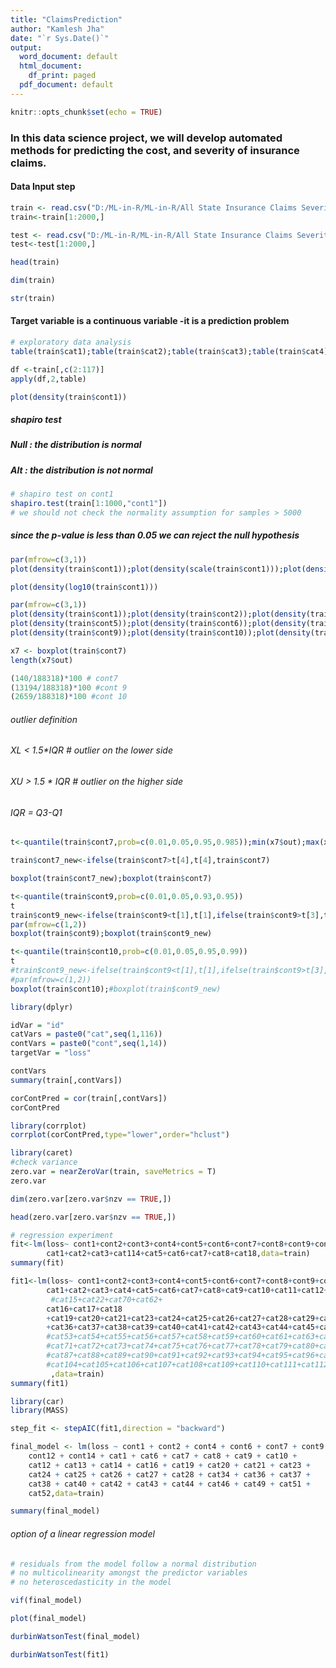 ---
title: "ClaimsPrediction"
author: "Kamlesh Jha"
date: "`r Sys.Date()`"
output:
  word_document: default
  html_document:
    df_print: paged
  pdf_document: default
---

```{r setup, include=FALSE}
knitr::opts_chunk$set(echo = TRUE)
```

### In this data science project, we will develop automated methods for predicting the cost, and severity of insurance claims.

#### Data Input step

```{r}
train <- read.csv("D:/ML-in-R/ML-in-R/All State Insurance Claims Severity Prediction/Datasets/train.csv")
train<-train[1:2000,]

test <- read.csv("D:/ML-in-R/ML-in-R/All State Insurance Claims Severity Prediction/Datasets/test.csv")
test<-test[1:2000,]


```

```{r}
head(train)
```

```{r}
dim(train)
```

```{r}

str(train)
```
#### Target variable is a continuous variable -it is a prediction problem
```{r}
# exploratory data analysis
table(train$cat1);table(train$cat2);table(train$cat3);table(train$cat4);table(train$cat5)
```
```{r}
df <-train[,c(2:117)]
apply(df,2,table)
```
```{r}
plot(density(train$cont1))
```
##### shapiro test
##### Null : the distribution is normal
##### Alt : the distribution is not normal

```{r}
# shapiro test on cont1
shapiro.test(train[1:1000,"cont1"])
# we should not check the normality assumption for samples > 5000

```
##### since the p-value is less than 0.05 we can reject the null hypothesis
```{r}
par(mfrow=c(3,1))
plot(density(train$cont1));plot(density(scale(train$cont1)));plot(density(log(train$cont1)))
```
```{r}
plot(density(log10(train$cont1)))
```
```{r}
par(mfrow=c(3,1))
plot(density(train$cont1));plot(density(train$cont2));plot(density(train$cont3));plot(density(train$cont4))
plot(density(train$cont5));plot(density(train$cont6));plot(density(train$cont7));plot(density(train$cont8))
plot(density(train$cont9));plot(density(train$cont10));plot(density(train$cont11));plot(density(train$cont12))

```

```{r}
x7 <- boxplot(train$cont7)
length(x7$out)

```
```{r}
(140/188318)*100 # cont7
(13194/188318)*100 #cont 9
(2659/188318)*100 #cont 10

```
###### outlier definition
###### XL < 1.5*IQR # outlier on the lower side
###### XU > 1.5 * IQR # outlier on the higher side
###### IQR = Q3-Q1
```{r}
t<-quantile(train$cont7,prob=c(0.01,0.05,0.95,0.985));min(x7$out);max(x7$out);length(x7$out)

train$cont7_new<-ifelse(train$cont7>t[4],t[4],train$cont7)

boxplot(train$cont7_new);boxplot(train$cont7)


```
```{r}
t<-quantile(train$cont9,prob=c(0.01,0.05,0.93,0.95))
t
train$cont9_new<-ifelse(train$cont9<t[1],t[1],ifelse(train$cont9>t[3],t[3],train$cont9))
par(mfrow=c(1,2))
boxplot(train$cont9);boxplot(train$cont9_new)

```
```{r}
t<-quantile(train$cont10,prob=c(0.01,0.05,0.95,0.99))
t
#train$cont9_new<-ifelse(train$cont9<t[1],t[1],ifelse(train$cont9>t[3],t[3],train$cont9))#
#par(mfrow=c(1,2))
boxplot(train$cont10);#boxplot(train$cont9_new)

```
```{r}
library(dplyr)

idVar = "id"
catVars = paste0("cat",seq(1,116))
contVars = paste0("cont",seq(1,14))
targetVar = "loss"

```

```{r}
contVars
summary(train[,contVars])

```

```{r}
corContPred = cor(train[,contVars])
corContPred

```

```{r}
library(corrplot)
corrplot(corContPred,type="lower",order="hclust")

```
```{r}
library(caret)
#check variance
zero.var = nearZeroVar(train, saveMetrics = T)
zero.var

```

```{r}
dim(zero.var[zero.var$nzv == TRUE,])
```
```{r}
head(zero.var[zero.var$nzv == TRUE,])
```

```{r}
# regression experiment
fit<-lm(loss~ cont1+cont2+cont3+cont4+cont5+cont6+cont7+cont8+cont9+cont10+cont11+cont12+cont13+cont14+
        cat1+cat2+cat3+cat114+cat5+cat6+cat7+cat8+cat18,data=train)
summary(fit)
```

```{r}
fit1<-lm(loss~ cont1+cont2+cont3+cont4+cont5+cont6+cont7+cont8+cont9+cont10+cont11+cont12+cont13+cont14+
        cat1+cat2+cat3+cat4+cat5+cat6+cat7+cat8+cat9+cat10+cat11+cat12+cat13+cat14+
         #cat15+cat22+cat70+cat62+
        cat16+cat17+cat18
        +cat19+cat20+cat21+cat23+cat24+cat25+cat26+cat27+cat28+cat29+cat30+cat31+cat32+cat33+cat34+cat35
        +cat36+cat37+cat38+cat39+cat40+cat41+cat42+cat43+cat44+cat45+cat46+cat47+cat48+cat49+cat50+cat51+cat52
        #cat53+cat54+cat55+cat56+cat57+cat58+cat59+cat60+cat61+cat63+cat64+cat65+cat66+cat67+cat68+cat69+
        #cat71+cat72+cat73+cat74+cat75+cat76+cat77+cat78+cat79+cat80+cat81+cat82+cat83+cat84+cat85+cat86+
        #cat87+cat88+cat89+cat90+cat91+cat92+cat93+cat94+cat95+cat96+cat97+cat98+cat99+cat100+cat101+cat102+cat103+
        #cat104+cat105+cat106+cat107+cat108+cat109+cat110+cat111+cat112+cat113+cat114+cat115+cat116
         ,data=train)
summary(fit1)

```

```{r}
library(car)
library(MASS)

step_fit <- stepAIC(fit1,direction = "backward")

```
```{r}
final_model <- lm(loss ~ cont1 + cont2 + cont4 + cont6 + cont7 + cont9 + cont10 + 
    cont12 + cont14 + cat1 + cat6 + cat7 + cat8 + cat9 + cat10 + 
    cat12 + cat13 + cat14 + cat16 + cat19 + cat20 + cat21 + cat23 + 
    cat24 + cat25 + cat26 + cat27 + cat28 + cat34 + cat36 + cat37 + 
    cat38 + cat40 + cat42 + cat43 + cat44 + cat46 + cat49 + cat51 + 
    cat52,data=train)

```

```{r}
summary(final_model)

```

###### option of a linear regression model
```{r}
# residuals from the model follow a normal distribution
# no multicolinearity amongst the predictor variables
# no heteroscedasticity in the model

vif(final_model)

```



```{r}
plot(final_model)

```

```{r}
durbinWatsonTest(final_model)

```
```{r}
durbinWatsonTest(fit1)
```